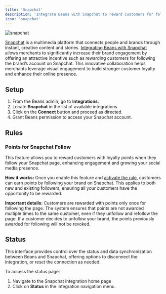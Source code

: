 ```yaml
---
title: 'Snapchat'
description: 'Integrate Beans with Snapchat to reward customers for following your Snapchat account'
icon: 'snapchat'
---
```


<Frame>
  <img src="/assets/images/integrations/snapchat/hero.webp" alt="snapchat" style={{ borderRadius: '0.5rem' }} />
</Frame>

[Snapchat](https://www.snapchat.com/) is a multimedia platform that connects people
and brands through instant, creative content and stories.
[Integrating Beans with Snapchat](https://www.trybeans.com/integrations/trellis:snapchat)
allows merchants to significantly increase their brand engagement by offering an attractive
incentive such as rewarding customers for following the brand’s account on Snapchat. This
innovative collaboration helps merchants leverage visual engagement to build stronger
customer loyalty and enhance their online presence.

## Setup

1. From the Beans admin, go to **Integrations**.
2. Locate **Snapchat** in the list of available integrations.
3. Click on the **Connect** button and proceed as directed.
4. Grant Beans permission to access your Snapchat account.

## Rules

### Points for Snapchat Follow

This feature allows you to reward customers with loyalty points when they follow your Snapchat
page, enhancing engagement and growing your social media presence.

**How it works:** Once you enable this feature and
[activate the rule](https://docs.trybeans.com/manage/admin/rules#integration-dependent-rules),
customers can earn points by following your brand on Snapchat. This applies to both new and existing
followers, ensuring all your customers have the opportunity to be rewarded.

**Important details:** Customers are rewarded with points only once for following
the page. The system ensures that points are not awarded multiple times to the same
customer, even if they unfollow and refollow the page. If a customer decides to unfollow
your brand, the points previously awarded for following will not be revoked.

## Status

This interface provides control over the status and data synchronization between Beans
and Snapchat, offering options to disconnect the integration, or reset the connection as
needed.

To access the status page:

1. Navigate to the Snapchat integration home page
2. Click on **Status** in the integration navigation menu.
